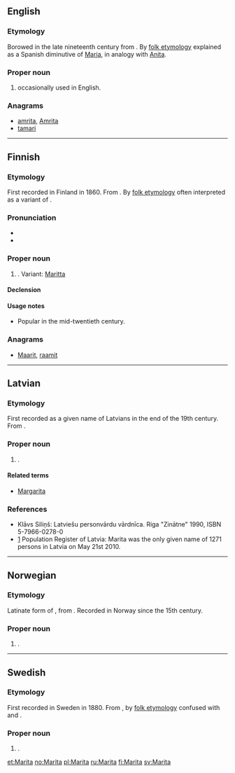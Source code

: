==English==

===Etymology===
Borowed in the late nineteenth century from {{etyl|no|en}} {{term|Marita|lang=no}}. By [[folk etymology]] explained as a Spanish diminutive of [[Maria]], in analogy with [[Anita]].

===Proper noun===
{{en-proper noun}}

# {{given name|female|from=Ancient Greek}} occasionally used in English.

===Anagrams===
* [[amrita#English|amrita]], [[Amrita#English|Amrita]]
* [[tamari#English|tamari]]

----

==Finnish==

===Etymology===
First recorded in Finland in 1860. From {{etyl|no|fi}} {{term|Marita|lang=no}}. By [[folk etymology]] often interpreted as a variant of {{term|Maria|lang=fi}}.

===Pronunciation===
* {{IPA|lang=fi|[ˈmɑritɑ]}}
* {{hyphenation|Ma|ri|ta}}

===Proper noun===
{{fi-proper noun}}

# {{given name|female|lang=fi}}. Variant: [[Maritta]]

====Declension====
{{fi-decl-katiska|Marit}}<!--kala  per joukahainen.puimula.org but -oiden also occurs once in google. borderline-->

====Usage notes====
* Popular in the mid-twentieth century.

===Anagrams===
* [[Maarit#Finnish|Maarit]], [[raamit#Finnish|raamit]]

----

==Latvian==

===Etymology===
First recorded as a given name of Latvians in the end of the 19th century. From {{etyl|no|lv}} {{term|Marita|lang=no}}.

===Proper noun===
{{head|lv|proper noun|g=f}}

# {{given name|female|lang=lv}}.

====Related terms====
* [[Margarita]]

===References===
* Klāvs Siliņš: Latviešu personvārdu vārdnīca. Riga "Zinātne" 1990, ISBN 5-7966-0278-0
* [http://www.pmlp.gov.lv/lv/statistika/personvardu.html] Population Register of Latvia: Marita was the only given name of 1271 persons in Latvia on May 21st 2010.

----

==Norwegian==

===Etymology===
Latinate form of {{term|Marit|lang=no}}, from {{term|Margareta||[[Margaret]]|lang=no}}. Recorded in Norway since the 15th century.

===Proper noun===
{{head|no|proper noun}}

# {{given name|female|lang=no}}.

----

==Swedish==

===Etymology===
First recorded in Sweden in 1880. From {{etyl|no|sv}} {{term|Marita|lang=no}}, by [[folk etymology]] confused with {{term|Maria|lang=sv}} and {{term|Marta|lang=sv}}.

===Proper noun===
{{head|sv|proper noun}}

# {{given name|female|lang=sv}}.

[[et:Marita]]
[[no:Marita]]
[[pl:Marita]]
[[ru:Marita]]
[[fi:Marita]]
[[sv:Marita]]